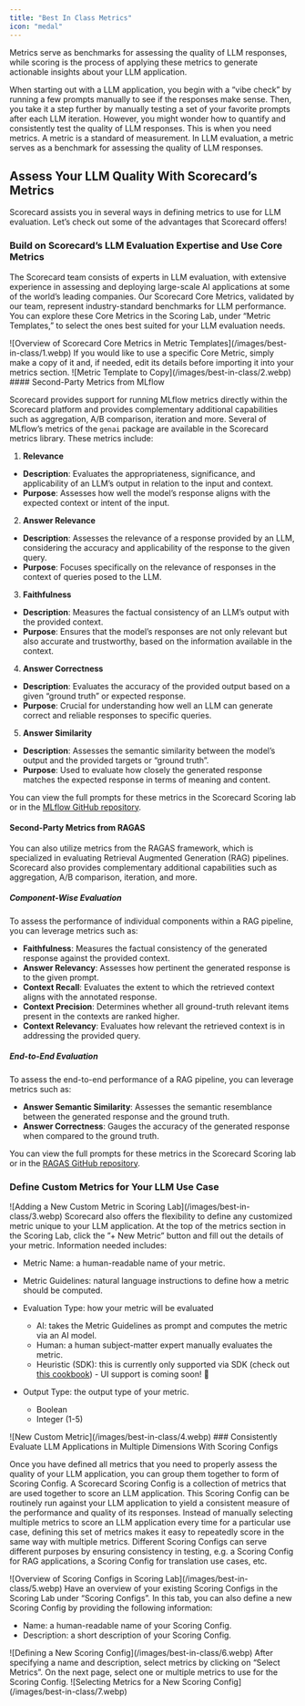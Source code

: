 ```yaml
---
title: "Best In Class Metrics"
icon: "medal"
---
```

<Note>
Metrics serve as benchmarks for assessing the quality of LLM responses, while scoring is the process of applying these metrics to generate actionable insights about your LLM application.
</Note>

When starting out with a LLM application, you begin with a “vibe check” by running a few prompts manually to see if the responses make sense. Then, you take it a step further by manually testing a set of your favorite prompts after each LLM iteration. However, you might wonder how to quantify and consistently test the quality of LLM responses. This is when you need metrics. A metric is a standard of measurement. In LLM evaluation, a metric serves as a benchmark for assessing the quality of LLM responses.

## Assess Your LLM Quality With Scorecard’s Metrics

Scorecard assists you in several ways in defining metrics to use for LLM evaluation. Let’s check out some of the advantages that Scorecard offers!

### Build on Scorecard’s LLM Evaluation Expertise and Use Core Metrics

The Scorecard team consists of experts in LLM evaluation, with extensive experience in assessing and deploying large-scale AI applications at some of the world’s leading companies. Our Scorecard Core Metrics, validated by our team, represent industry-standard benchmarks for LLM performance. You can explore these Core Metrics in the Scoring Lab, under “Metric Templates,” to select the ones best suited for your LLM evaluation needs.
<Frame caption="Overview of Scorecard Core Metrics in Metric Templates">
![Overview of Scorecard Core Metrics in Metric Templates](/images/best-in-class/1.webp)
</Frame>
If you would like to use a specific Core Metric, simply make a copy of it and, if needed, edit its details before importing it into your metrics section.
<Frame caption="Metric Template to Copy">
![Metric Template to Copy](/images/best-in-class/2.webp)
</Frame>
#### Second-Party Metrics from MLflow

Scorecard provides support for running MLflow metrics directly within the Scorecard platform and provides complementary additional capabilities such as aggregation, A/B comparison, iteration and more. Several of MLflow’s metrics of the `genai` package are available in the Scorecard metrics library. These metrics include:

1. **Relevance**

* **Description**: Evaluates the appropriateness, significance, and applicability of an LLM’s output in relation to the input and context.
* **Purpose**: Assesses how well the model’s response aligns with the expected context or intent of the input.

2. **Answer Relevance**

* **Description**: Assesses the relevance of a response provided by an LLM, considering the accuracy and applicability of the response to the given query.
* **Purpose**: Focuses specifically on the relevance of responses in the context of queries posed to the LLM.

3. **Faithfulness**

* **Description**: Measures the factual consistency of an LLM’s output with the provided context.
* **Purpose**: Ensures that the model’s responses are not only relevant but also accurate and trustworthy, based on the information available in the context.

4. **Answer Correctness**

* **Description**: Evaluates the accuracy of the provided output based on a given “ground truth” or expected response.
* **Purpose**: Crucial for understanding how well an LLM can generate correct and reliable responses to specific queries.

5. **Answer Similarity**

* **Description**: Assesses the semantic similarity between the model’s output and the provided targets or “ground truth”.
* **Purpose**: Used to evaluate how closely the generated response matches the expected response in terms of meaning and content.

You can view the full prompts for these metrics in the Scorecard Scoring lab or in the [MLflow GitHub repository](https://github.com/mlflow/mlflow/blob/master/mlflow/metrics/genai/prompts/v1.py).

#### Second-Party Metrics from RAGAS

You can also utilize metrics from the RAGAS framework, which is specialized in evaluating Retrieval Augmented Generation (RAG) pipelines. Scorecard also provides complementary additional capabilities such as aggregation, A/B comparison, iteration, and more.

##### Component-Wise Evaluation

To assess the performance of individual components within a RAG pipeline, you can leverage metrics such as:

* **Faithfulness**: Measures the factual consistency of the generated response against the provided context.
* **Answer Relevancy**: Assesses how pertinent the generated response is to the given prompt.
* **Context Recall**: Evaluates the extent to which the retrieved context aligns with the annotated response.
* **Context Precision**: Determines whether all ground-truth relevant items present in the contexts are ranked higher.
* **Context Relevancy**: Evaluates how relevant the retrieved context is in addressing the provided query.

##### End-to-End Evaluation

To assess the end-to-end performance of a RAG pipeline, you can leverage metrics such as:

* **Answer Semantic Similarity**: Assesses the semantic resemblance between the generated response and the ground truth.
* **Answer Correctness**: Gauges the accuracy of the generated response when compared to the ground truth.

You can view the full prompts for these metrics in the Scorecard Scoring lab or in the [RAGAS GitHub repository](https://github.com/explodinggradients/ragas/tree/main/src/ragas/metrics).

### Define Custom Metrics for Your LLM Use Case
<Frame caption="Adding a New Custom Metric in Scoring Lab">
![Adding a New Custom Metric in Scoring Lab](/images/best-in-class/3.webp)
</Frame>
Scorecard also offers the flexibility to define any customized metric unique to your LLM application. At the top of the metrics section in the Scoring Lab, click the ”+ New Metric” button and fill out the details of your metric. Information needed includes:

* Metric Name: a human-readable name of your metric.

* Metric Guidelines: natural language instructions to define how a metric should be computed.

* Evaluation Type: how your metric will be evaluated

  * AI: takes the Metric Guidelines as prompt and computes the metric via an AI model.
  * Human: a human subject-matter expert manually evaluates the metric.
  * Heuristic (SDK): this is currently only supported via SDK (check out [this cookbook](https://colab.research.google.com/github/scorecard-ai/scorecard-cookbook/blob/main/Scorecard_Heuristic_Scoring_Example.ipynb)) - UI support is coming soon! 🚀

* Output Type: the output type of your metric.

  * Boolean
  * Integer (1-5)
<Frame caption="New Custom Metric">
![New Custom Metric](/images/best-in-class/4.webp)
</Frame>
### Consistently Evaluate LLM Applications in Multiple Dimensions With Scoring Configs

Once you have defined all metrics that you need to properly assess the quality of your LLM application, you can group them together to form of Scoring Config. A Scorecard Scoring Config is a collection of metrics that are used together to score an LLM application. This Scoring Config can be routinely run against your LLM application to yield a consistent measure of the performance and quality of its responses. Instead of manually selecting multiple metrics to score an LLM application every time for a particular use case, defining this set of metrics makes it easy to repeatedly score in the same way with multiple metrics. Different Scoring Configs can serve different purposes by ensuring consistency in testing, e.g. a Scoring Config for RAG applications, a Scoring Config for translation use cases, etc.
<Frame caption="Overview of Scoring Configs in Scoring Lab">
![Overview of Scoring Configs in Scoring Lab](/images/best-in-class/5.webp)
</Frame>
Have an overview of your existing Scoring Configs in the Scoring Lab under “Scoring Configs”. In this tab, you can also define a new Scoring Config by providing the following information:

* Name: a human-readable name of your Scoring Config.
* Description: a short description of your Scoring Config.
<Frame caption="Defining a New Scoring Config">
![Defining a New Scoring Config](/images/best-in-class/6.webp)
</Frame>
After specifying a name and description, select metrics by clicking on “Select Metrics”. On the next page, select one or multiple metrics to use for the Scoring Config.
<Frame caption="Selecting Metrics for a New Scoring Config">
![Selecting Metrics for a New Scoring Config](/images/best-in-class/7.webp)
</Frame>